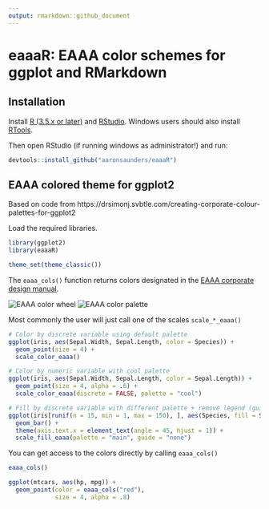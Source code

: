 ```yaml
---
output: rmarkdown::github_document
---
```


# eaaaR: EAAA color schemes for ggplot and RMarkdown

## Installation

Install [R (3.5.x or later)](https://mirrors.dotsrc.org/cran/) and [RStudio](https://www.rstudio.com/products/rstudio/download/#download). Windows users should also install [RTools](https://mirrors.dotsrc.org/cran/bin/windows/Rtools/). 

Then open RStudio (if running windows as administrator!) and run:

```r
devtools::install_github("aaronsaunders/eaaaR")
```


## EAAA colored theme for ggplot2

Based on code from https://drsimonj.svbtle.com/creating-corporate-colour-palettes-for-ggplot2

Load the required libraries.

```r
library(ggplot2)
library(eaaaR)

theme_set(theme_classic())
```

The `eaaa_cols()` function returns colors designated in the [EAAA corporate design manual](https://update.eaaa.dk/afdeling/kommunikation/brevskabeloner-og-logo/Sider/design.aspx).

![EAAA color wheel](img/EAAA-color-wheel.png)
![EAAA color palette](img/EAAA-color-palette.png)


Most commonly the user will just call one of the scales `scale_*_eaaa()`

```r
# Color by discrete variable using default palette
ggplot(iris, aes(Sepal.Width, Sepal.Length, color = Species)) +
  geom_point(size = 4) +
  scale_color_eaaa()
```



```r
# Color by numeric variable with cool palette
ggplot(iris, aes(Sepal.Width, Sepal.Length, color = Sepal.Length)) +
  geom_point(size = 4, alpha = .6) +
  scale_color_eaaa(discrete = FALSE, palette = "cool")
```

```r
# Fill by discrete variable with different palette + remove legend (guide)
ggplot(iris[runif(n = 15, min = 1, max = 150), ], aes(Species, fill = Species)) +
  geom_bar() +
  theme(axis.text.x = element_text(angle = 45, hjust = 1)) +
  scale_fill_eaaa(palette = "main", guide = "none")
```

You can get access to the colors directly by calling `eaaa_cols()`

```r
eaaa_cols()
```


```r
ggplot(mtcars, aes(hp, mpg)) +
  geom_point(color = eaaa_cols("red"),
             size = 4, alpha = .8)
```


